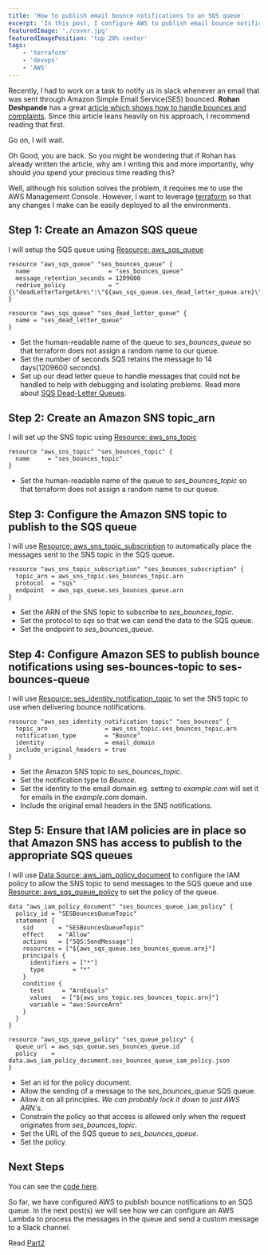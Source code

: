 ```yaml
---
title: 'How to publish email bounce notifications to an SQS queue'
excerpt: 'In this post, I configure AWS to publish email bounce notifications to an SQS queue using terraform'
featuredImage: './cover.jpg'
featuredImagePosition: 'top 20% center'
tags:
    - 'terraform'
    - 'devops'
    - 'AWS'
---
```


Recently, I had to work on a task to notify us in slack whenever an email that was sent through Amazon Simple Email Service(SES) bounced. **Rohan Deshpande** has a great [article which shows how to handle bounces and complaints](https://aws.amazon.com/blogs/messaging-and-targeting/handling-bounces-and-complaints/). Since this article leans heavily on his approach, I recommend reading that first.

Go on, I will wait.

Oh Good, you are back. So you might be wondering that if Rohan has already written the article, why am I writing this and more importantly, why should you spend your precious time reading this?

Well, although his solution solves the problem, it requires me to use the AWS Management Console. However, I want to leverage [terraform](https://www.terraform.io/) so that any changes I make can be easily deployed to all the environments.

## Step 1: Create an Amazon SQS queue

I will setup the SQS queue using [Resource: aws_sqs_queue](https://www.terraform.io/docs/providers/aws/r/sqs_queue.html)

```hcl
resource "aws_sqs_queue" "ses_bounces_queue" {
  name                      = "ses_bounces_queue"
  message_retention_seconds = 1209600
  redrive_policy            = "{\"deadLetterTargetArn\":\"${aws_sqs_queue.ses_dead_letter_queue.arn}\",\"maxReceiveCount\":4}"
}

resource "aws_sqs_queue" "ses_dead_letter_queue" {
  name = "ses_dead_letter_queue"
}
```

-   Set the human-readable name of the queue to _ses_bounces_queue_ so that terraform does not assign a random name to our queue.
-   Set the number of seconds SQS retains the message to 14 days(1209600 seconds).
-   Set up our dead letter queue to handle messages that could not be handled to help with debugging and isolating problems. Read more about [SQS Dead-Letter Queues](https://docs.aws.amazon.com/AWSSimpleQueueService/latest/SQSDeveloperGuide/sqs-dead-letter-queues.html).

## Step 2: Create an Amazon SNS topic_arn

I will set up the SNS topic using [Resource: aws_sns_topic](https://www.terraform.io/docs/providers/aws/r/sns_topic.html)

```hcl
resource "aws_sns_topic" "ses_bounces_topic" {
  name     = "ses_bounces_topic"
}
```

-   Set the human-readable name of the queue to _ses_bounces_topic_ so that terraform does not assign a random name to our queue.

## Step 3: Configure the Amazon SNS topic to publish to the SQS queue

I will use [Resource: aws_sns_topic_subscription](https://www.terraform.io/docs/providers/aws/r/sns_topic_subscription.html) to automatically place the messages sent to the SNS topic in the SQS queue.

```hcl
resource "aws_sns_topic_subscription" "ses_bounces_subscription" {
  topic_arn = aws_sns_topic.ses_bounces_topic.arn
  protocol  = "sqs"
  endpoint  = aws_sqs_queue.ses_bounces_queue.arn
}
```

-   Set the ARN of the SNS topic to subscribe to _ses_bounces_topic_.
-   Set the protocol to _sqs_ so that we can send the data to the SQS queue.
-   Set the endpoint to _ses_bounces_queue_.

## Step 4: Configure Amazon SES to publish bounce notifications using ses-bounces-topic to ses-bounces-queue

I will use [Resource: ses_identity_notification_topic](https://www.terraform.io/docs/providers/aws/r/ses_identity_notification_topic.html) to set the SNS topic to use when delivering bounce notifications.

```hcl
resource "aws_ses_identity_notification_topic" "ses_bounces" {
  topic_arn                = aws_sns_topic.ses_bounces_topic.arn
  notification_type        = "Bounce"
  identity                 = email_domain
  include_original_headers = true
}
```

-   Set the Amazon SNS topic to _ses_bounces_topic_.
-   Set the notification type to _Bounce_.
-   Set the identity to the email domain eg. setting to _example.com_ will set it for emails in the _example.com_ domain.
-   Include the original email headers in the SNS notifications.

## Step 5: Ensure that IAM policies are in place so that Amazon SNS has access to publish to the appropriate SQS queues

I will use [Data Source: aws_iam_policy_document](https://www.terraform.io/docs/providers/aws/d/iam_policy_document.html) to configure the IAM policy to allow the SNS topic to send messages to the SQS queue and use [Resource: aws_sqs_queue_policy](https://www.terraform.io/docs/providers/aws/r/sqs_queue_policy.html) to set the policy of the queue.

```hcl
data "aws_iam_policy_document" "ses_bounces_queue_iam_policy" {
  policy_id = "SESBouncesQueueTopic"
  statement {
    sid       = "SESBouncesQueueTopic"
    effect    = "Allow"
    actions   = ["SQS:SendMessage"]
    resources = ["${aws_sqs_queue.ses_bounces_queue.arn}"]
    principals {
      identifiers = ["*"]
      type        = "*"
    }
    condition {
      test     = "ArnEquals"
      values   = ["${aws_sns_topic.ses_bounces_topic.arn}"]
      variable = "aws:SourceArn"
    }
  }
}

resource "aws_sqs_queue_policy" "ses_queue_policy" {
  queue_url = aws_sqs_queue.ses_bounces_queue.id
  policy    = data.aws_iam_policy_document.ses_bounces_queue_iam_policy.json
}
```

-   Set an id for the policy document.
-   Allow the sending of a message to the _ses_bounces_queue_ SQS queue.
-   Allow it on all principles. _We can probably lock it down to just AWS ARN's_.
-   Constrain the policy so that access is allowed only when the request originates from _ses_bounces_topic_.
-   Set the URL of the SQS queue to _ses_bounces_queue_.
-   Set the policy.

## Next Steps

You can see the [code here](https://github.com/AnkurSheel/ses-bounces).

So far, we have configured AWS to publish bounce notifications to an SQS queue. In the next post(s) we will see how we can configure an AWS Lambda to process the messages in the queue and send a custom message to a Slack channel.

Read [Part2](./handle-bounces-aws-ses-terraform-2)
